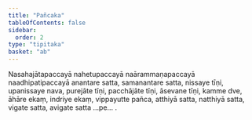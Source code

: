 ```yaml
---
title: "Pañcaka"
tableOfContents: false
sidebar:
  order: 2
type: "tipitaka"
basket: "ab"
---
```



<DynamicBreadcrumb />

<Paragraph number="1719">
Nasahajātapaccayā nahetupaccayā naārammaṇapaccayā naadhipatipaccayā anantare satta, samanantare satta, nissaye tīṇi, upanissaye nava, purejāte tīṇi, pacchājāte tīṇi, āsevane tīṇi, kamme dve, āhāre ekaṃ, indriye ekaṃ, vippayutte pañca, atthiyā satta, natthiyā satta, vigate satta, avigate satta …pe… .
</Paragraph>